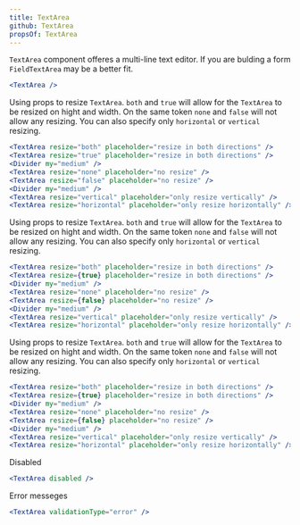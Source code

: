 ```yaml
---
title: TextArea
github: TextArea
propsOf: TextArea
---
```


`TextArea` component offeres a multi-line text editor. If you are bulding a form `FieldTextArea` may be a better fit.

```jsx
<TextArea />
```

Using props to resize `TextArea`. `both` and `true` will allow for the `TextArea` to be resized on hight and width. On the same token `none` and `false` will not allow any resizing. You can also specify only `horizontal` or `vertical` resizing.

```jsx
<TextArea resize="both" placeholder="resize in both directions" />
<TextArea resize="true" placeholder="resize in both directions" />
<Divider my="medium" />
<TextArea resize="none" placeholder="no resize" />
<TextArea resize="false" placeholder="no resize" />
<Divider my="medium" />
<TextArea resize="vertical" placeholder="only resize vertically" />
<TextArea resize="horizontal" placeholder="only resize horizontally" />

```

Using props to resize `TextArea`. `both` and `true` will allow for the `TextArea` to be resized on hight and width. On the same token `none` and `false` will not allow any resizing. You can also specify only `horizontal` or `vertical` resizing.

```jsx
<TextArea resize="both" placeholder="resize in both directions" />
<TextArea resize={true} placeholder="resize in both directions" />
<Divider my="medium" />
<TextArea resize="none" placeholder="no resize" />
<TextArea resize={false} placeholder="no resize" />
<Divider my="medium" />
<TextArea resize="vertical" placeholder="only resize vertically" />
<TextArea resize="horizontal" placeholder="only resize horizontally" />

```

Using props to resize `TextArea`. `both` and `true` will allow for the `TextArea` to be resized on hight and width. On the same token `none` and `false` will not allow any resizing. You can also specify only `horizontal` or `vertical` resizing.

```jsx
<TextArea resize="both" placeholder="resize in both directions" />
<TextArea resize={true} placeholder="resize in both directions" />
<Divider my="medium" />
<TextArea resize="none" placeholder="no resize" />
<TextArea resize={false} placeholder="no resize" />
<Divider my="medium" />
<TextArea resize="vertical" placeholder="only resize vertically" />
<TextArea resize="horizontal" placeholder="only resize horizontally" />

```

Disabled

```jsx
<TextArea disabled />
```

Error messeges

```jsx
<TextArea validationType="error" />
```
